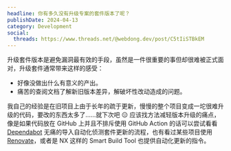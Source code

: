 ```yaml
---
headline: 你有多久没有升级专案的套件版本了呢？
publishDate: 2024-04-13
category: Development
social:
  threads: https://www.threads.net/@webdong.dev/post/C5tIiSTBkEM
---
```


升级套件版本是避免漏洞最有效的手段，虽然是一件很重要的事但却很难被正式面对，升级套件通常带来这样的感受：

- 好像没做出什么有意义的产出。
- 痛苦的查阅文档了解新旧版本差异，解破坏性改动造成的问题。

我自己的经验是在旧项目上由于长年的疏于更新，慢慢的整个项目变成一坨很难升级的代码，要改的东西太多了……就下次吧 😑 应该找方法减轻版本升级的痛点，像是如果代码放在 GitHub 上并且不排斥使用 GitHub Action 的话可以尝试看看 [Dependabot](https://docs.github.com/en/code-security/getting-started/dependabot-quickstart-guide) 无痛的导入自动化侦测套件更新的流程，也有看过某些项目使用 [Renovate](https://docs.renovatebot.com/)，或者是 NX 这样的 Smart Build Tool 也提供自动化更新的指令。
